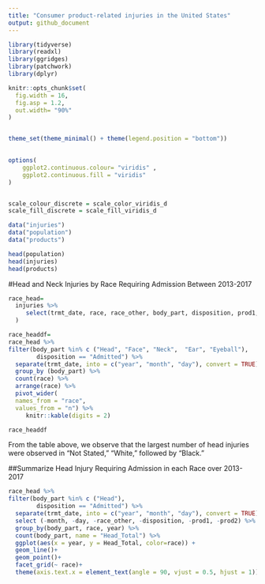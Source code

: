 ```yaml
---
title: "Consumer product-related injuries in the United States"
output: github_document
---
```


```r
library(tidyverse)
library(readxl)
library(ggridges)
library(patchwork)
library(dplyr)

knitr::opts_chunk$set(
  fig.width = 16,
  fig.asp = 1.2,
  out.width= "90%"
)


theme_set(theme_minimal() + theme(legend.position = "bottom"))
          

options(
    ggplot2.continuous.colour= "viridis" ,
    ggplot2.continuous.fill = "viridis"
)        


scale_colour_discrete = scale_color_viridis_d
scale_fill_discrete = scale_fill_viridis_d
```



```r
data("injuries")
data("population")
data("products")

head(population)
head(injuries)
head(products)
```

#Head and Neck Injuries by Race Requiring Admission Between 2013-2017
```r
race_head=
  injuries %>% 
     select(trmt_date, race, race_other, body_part, disposition, prod1, prod2
  ) 
```

```r
race_headdf=
race_head %>%
filter(body_part %in% c ("Head", "Face", "Neck",  "Ear", "Eyeball"),
        disposition == "Admitted") %>%   
  separate(trmt_date, into = c("year", "month", "day"), convert = TRUE) %>% 
  group_by (body_part) %>% 
  count(race) %>% 
  arrange(race) %>% 
  pivot_wider(
  names_from = "race", 
  values_from = "n") %>% 
     knitr::kable(digits = 2)

race_headdf
```
From the table above, we observe that the largest number of head injuries were observed in "Not Stated," "White," followed by "Black."


##Summarize Head Injury Requiring Admission in each Race over 2013-2017
```r
race_head %>%
filter(body_part %in% c ("Head"),
        disposition == "Admitted") %>%   
  separate(trmt_date, into = c("year", "month", "day"), convert = TRUE) %>%
  select (-month, -day, -race_other, -disposition, -prod1, -prod2) %>% 
  group_by(body_part, race, year) %>% 
  count(body_part, name = "Head_Total") %>% 
  ggplot(aes(x = year, y = Head_Total, color=race)) + 
  geom_line()+
  geom_point()+
  facet_grid(~ race)+
  theme(axis.text.x = element_text(angle = 90, vjust = 0.5, hjust = 1))
```


